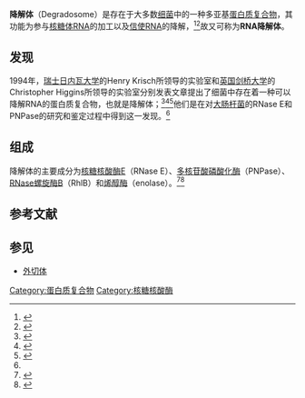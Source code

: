 '''降解体'''（Degradosome）是存在于大多数[[细菌|细菌]]中的一种多亚基[[蛋白质复合物|蛋白质复合物]]，其功能为参与[[核糖体RNA|核糖体RNA]]的加工以及[[信使RNA|信使RNA]]的降解，<ref name="Carpousis">{{en}}{{cite journal en|author=Carpousis AJ|title=The RNA degradosome of ''Escherichia coli'': an mRNA-degrading machine assembled on RNase E|url=https://archive.org/details/sim_annual-review-of-microbiology_2007_61/page/71|journal=Annu Rev Microbiol|year=2007|volume=61|pages=71-87|pmid=17447862}}</ref><ref name="Carpousis2">{{en}}{{cite journal en|author=Carpousis AJ|title=The ''Escherichia coli'' RNA degradosome: structure, function and relationship in other ribonucleolytic multienzyme complexes|journal=Biochem Soc Trans|year=2002|volume=30|pages=150-155|pmid=12035760}}</ref>故又可称为'''RNA降解体'''。

==发现==
1994年，[[瑞士|瑞士]][[日内瓦大学|日内瓦大学]]的Henry Krisch所领导的实验室和[[英国|英国]][[剑桥大学|剑桥大学]]的Christopher Higgins所领导的实验室分别发表文章提出了细菌中存在着一种可以降解RNA的蛋白质复合物，也就是降解体；<ref>{{en}}{{cite journal en|author=Carpousis AJ, Van Houwe G, Ehretsmann C, Krisch HM|title=Copurification of ''E. coli'' RNase E and PNPase: evidence for a specific association between two enzymes important in RNA processing and degradation|journal=Cell |year=1994|volume=76|pages=889–900}}</ref><ref>{{en}}{{cite journal en|author=Causton H, Py B, McLaren RS, Higgins CF|title=mRNA degradation in ''Escherichia coli'': a novel factor which impedes the exoribonucleolytic activity of PNPase at stem-loop structures|url=https://archive.org/details/sim_molecular-microbiology_1994-11_14_4/page/731|journal=Mol Microbiol |year=1994|volume=14|pages=731–741}}</ref><ref>{{en}}{{cite journal en|author=Py B, Causton H, Mudd EA, Higgins CF|title=A protein complex mediating mRNA degradation in ''Escherichia coli''|url=https://archive.org/details/sim_molecular-microbiology_1994-11_14_4/page/717|journal=Mol Microbiol |year=1994|volume=14|pages=717–729}}</ref>他们是在对[[大肠杆菌|大肠杆菌]]的RNase E和PNPase的研究和鉴定过程中得到这一发现。<ref name="Carpousis"/>

==组成==
降解体的主要成分为[[核糖核酸酶|核糖核酸酶E]]（RNase E）、[[多核苷酸磷酸化酶|多核苷酸磷酸化酶]]（PNPase）、[[RNA螺旋酶|RNase螺旋酶B]]（RhlB）和[[烯醇酶|烯醇酶]]（enolase）。<ref>{{en}}{{cite journal en|author=Miczak A, Kaberdin VR, Wei CL, Lin-Chao S|title=Proteins associated with RNase E in a multicomponent ribonucleolytic complex|journal=Proc. Natl. Acad. Sci. USA|year=1996|volume=93|pages=3865–3869}}</ref><ref>{{en}}{{cite journal en|author=Py B, Higgins CF, Krisch HM, Carpousis AJ|title=A DEAD-box RNA helicase in the ''Escherichia coli'' RNA degradosome|journal=Nature |year=1996|volume=381|pages=169–172}}</ref>

==参考文献==
{{Reflist}}

==参见==
*[[外切体|外切体]]

[[Category:蛋白质复合物|Category:蛋白质复合物]]
[[Category:核糖核酸酶|Category:核糖核酸酶]]